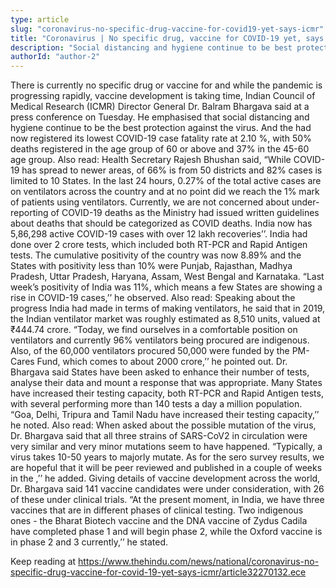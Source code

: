 ```yaml
---
type: article
slug: "coronavirus-no-specific-drug-vaccine-for-covid19-yet-says-icmr"
title: "Coronavirus | No specific drug, vaccine for COVID-19 yet, says ICMR"
description: "Social distancing and hygiene continue to be best protection against virus, he says"
authorId: "author-2"
---
```


There is currently no specific drug or vaccine for 
 and while the pandemic is progressing rapidly, vaccine development is taking time, Indian Council of Medical Research (ICMR) Director General Dr. Balram Bhargava said at a press conference on Tuesday. He emphasised that social distancing and hygiene continue to be the best protection against the virus.
And the 
 had now registered its lowest COVID-19 case fatality rate at 2.10 %, with 50% deaths registered in the age group of 60 or above and 37% in the 45-60 age group.
Also read: 
Health Secretary Rajesh Bhushan said, “While COVID-19 has spread to newer areas, 
 of 66% is from 50 districts and 82% cases is limited to 10 States. In the last 24 hours, 0.27% of the total active cases are on ventilators across the country and at no point did we reach the 1% mark of patients using ventilators. Currently, we are not concerned about under-reporting of COVID-19 deaths as the Ministry had issued written guidelines about deaths that should be categorized as COVID deaths. India now has 5,86,298 active COVID-19 cases with over 12 lakh recoveries’’. India had done over 2 crore tests, which included both RT-PCR and Rapid Antigen tests.
The cumulative positivity of the country was now 8.89% and the States with positivity less than 10% were Punjab, Rajasthan, Madhya Pradesh, Uttar Pradesh, Haryana, Assam, West Bengal and Karnataka. “Last week’s positivity of India was 11%, which means a few States are showing a rise in COVID-19 cases,’’ he observed. 
Also read: 
 Speaking about the progress India had made in terms of making ventilators, he said that in 2019, the Indian ventilator market was roughly estimated as 8,510 units, valued at ₹444.74 crore. “Today, we find ourselves in a comfortable position on ventilators and currently 96% ventilators being procured are indigenous. Also, of the 60,000 ventilators procured 50,000 were funded by the PM-Cares Fund, which comes to about 2000 crore,’’ he pointed out.
Dr. Bhargava said States have been asked to enhance their number of tests, analyse their data and mount a response that was appropriate. Many States have increased their testing capacity, both RT-PCR and Rapid Antigen tests, with several performing more than 140 tests a day a million population. “Goa, Delhi, Tripura and Tamil Nadu have increased their testing capacity,’’ he noted.
Also read: 
When asked about the possible mutation of the virus, Dr. Bhargava said that all three strains of SARS-CoV2 in circulation were very similar and very minor mutations seem to have happened. “Typically, a virus takes 10-50 years to majorly mutate. As for the sero survey results, we are hopeful that it will be peer reviewed and published in a couple of weeks in the 
,’’ he added. 
Giving details of vaccine development across the world, Dr. Bhargava said 141 vaccine candidates were under consideration, with 26 of these under clinical trials.
“At the present moment, in India, we have three vaccines that are in different phases of clinical testing. Two indigenous ones - the Bharat Biotech vaccine and the DNA vaccine of Zydus Cadila have completed phase 1 and will begin phase 2, while the Oxford vaccine is in phase 2 and 3 currently,’’ he stated.

Keep reading at https://www.thehindu.com/news/national/coronavirus-no-specific-drug-vaccine-for-covid-19-yet-says-icmr/article32270132.ece
